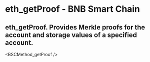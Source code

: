 # eth_getProof - BNB Smart Chain

## eth_getProof. Provides Merkle proofs for the account and storage values of a specified account.


<BSCMethod_getProof />
